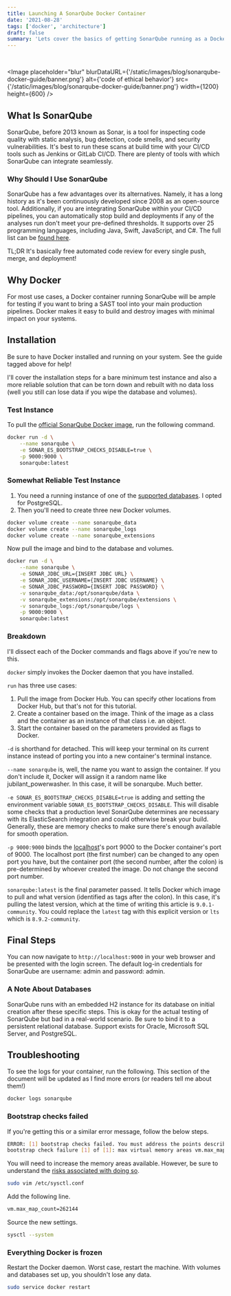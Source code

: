 ```yaml
---
title: Launching A SonarQube Docker Container
date: '2021-08-28'
tags: ['docker', 'architecture']
draft: false
summary: 'Lets cover the basics of getting SonarQube running as a Docker container, along with some of its advantage.'
---
```


<head>
  <title>Launching A SonarQube Docker Container</title>
  <link rel="canonical" href="https://www.bundleapps.io/blog/sonarqube-docker-guide" />
</head>

<Callout
  text="This article was originally published on"
  linkText="bundleapps.io"
  link="https://www.bundleapps.io/blog/sonarqube-docker-guide"
/>

<br />

<Image
  placeholder="blur"
  blurDataURL={'/static/images/blog/sonarqube-docker-guide/banner.png'}
  alt={'code of ethical behavior'}
  src={'/static/images/blog/sonarqube-docker-guide/banner.png'}
  width={1200}
  height={600}
/>

<TOCInline toc={props.toc} toHeading={2} />

## What Is SonarQube

SonarQube, before 2013 known as Sonar, is a tool for inspecting code quality with static analysis, bug detection, code smells, and security vulnerabilities. It's best to run these scans at build time with your CI/CD tools such as Jenkins or GitLab CI/CD. There are plenty of tools with which SonarQube can integrate seamlessly.

### Why Should I Use SonarQube

SonarQube has a few advantages over its alternatives. Namely, it has a long history as it's been continuously developed since 2008 as an open-source tool. Additionally, if you are integrating SonarQube within your CI/CD pipelines, you can automatically stop build and deployments if any of the analyses run don't meet your pre-defined thresholds. It supports over 25 programming languages, including Java, Swift, JavaScript, and C#. The full list can be [found here](https://www.sonarqube.org/features/multi-languages/).

TL;DR It's basically free automated code review for every single push, merge, and deployment!

## Why Docker

For most use cases, a Docker container running SonarQube will be ample for testing if you want to bring a SAST tool into your main production pipelines. Docker makes it easy to build and destroy images with minimal impact on your systems.

## Installation

<Callout
  linkText="Installing Docker and Docker Compose"
  link="/blog/docker-series/pt-1-installing-docker-and-docker-compose"
/>

Be sure to have Docker installed and running on your system. See the guide tagged above for help!

I'll cover the installation steps for a bare minimum test instance and also a more reliable solution that can be torn down and rebuilt with no data loss (well you still can lose data if you wipe the database and volumes).

### Test Instance

To pull the [official SonarQube Docker image](https://hub.docker.com/_/sonarqube/), run the following command.

```bash
docker run -d \
	--name sonarqube \
	-e SONAR_ES_BOOTSTRAP_CHECKS_DISABLE=true \
	-p 9000:9000 \
	sonarqube:latest
```

### Somewhat Reliable Test Instance

1. You need a running instance of one of the [supported databases](https://docs.sonarqube.org/latest/requirements/requirements/). I opted for PostgreSQL.
2. Then you'll need to create three new Docker volumes.

```bash
docker volume create --name sonarqube_data
docker volume create --name sonarqube_logs
docker volume create --name sonarqube_extensions
```

Now pull the image and bind to the database and volumes.

<Callout
  text="If using Oracle, you will have to install the JDBC driver extension first. Find it"
  linkText="here"
  link="https://www.oracle.com/database/technologies/appdev/jdbc-downloads.html"
  postLinkText=". Download it and and move it to the `sonarqube_extensions/jdbc-driver/oracle` location."
/>

```bash
docker run -d \
	--name sonarqube \
	-e SONAR_JDBC_URL={INSERT JDBC URL} \
    -e SONAR_JDBC_USERNAME={INSERT JDBC USERNAME} \
    -e SONAR_JDBC_PASSWORD={INSERT JDBC PASSWORD} \
	-v sonarqube_data:/opt/sonarqube/data \
	-v sonarqube_extensions:/opt/sonarqube/extensions \
	-v sonarqube_logs:/opt/sonarqube/logs \
	-p 9000:9000 \
	sonarqube:latest
```

<Callout text="Don't include the curly braces." />

### Breakdown

I'll dissect each of the Docker commands and flags above if you're new to this.

<Callout text="Docker cheat sheet coming soon that will have these and more." />

`docker` simply invokes the Docker daemon that you have installed.

`run` has three use cases:

1. Pull the image from Docker Hub. You can specify other locations from Docker Hub, but that's not for this tutorial.
2. Create a container based on the image. Think of the image as a class and the container as an instance of that class i.e. an object.
3. Start the container based on the parameters provided as flags to Docker.

`-d` is shorthand for detached. This will keep your terminal on its current instance instead of porting you into a new container's terminal instance.

`--name sonarqube` is, well, the name you want to assign the container. If you don't include it, Docker will assign it a random name like jubilant_powerwasher. In this case, it will be sonarqube. Much better.

`-e SONAR_ES_BOOTSTRAP_CHECKS_DISABLE=true` is adding and setting the environment variable `SONAR_ES_BOOTSTRAP_CHECKS_DISABLE`. This will disable some checks that a production level SonarQube determines are necessary with its ElasticSearch integration and could otherwise break your build. Generally, these are memory checks to make sure there's enough available for smooth operation.

<Callout
  text="When using an external database, this setting will be ignored. Bootstrap checks will run every time and probably fail your build. Check the"
  linkText="troubleshooting steps"
  link="#troubleshooting"
  postLinkText=" for how to configure your system for an external database."
/>

`-p 9000:9000` binds the [localhost](http://localhost)'s port 9000 to the Docker container's port of 9000. The localhost port (the first number) can be changed to any open port you have, but the container port (the second number, after the colon) is pre-determined by whoever created the image. Do not change the second port number.

`sonarqube:latest` is the final parameter passed. It tells Docker which image to pull and what version (identified as tags after the colon). In this case, it's pulling the latest version, which at the time of writing this article is `9.0.1-community`. You could replace the `latest` tag with this explicit version or `lts` which is `8.9.2-community`.

## Final Steps

You can now navigate to `http://localhost:9000` in your web browser and be presented with the login screen. The default log-in credentials for SonarQube are username: admin and password: admin.

### A Note About Databases

SonarQube runs with an embedded H2 instance for its database on initial creation after these specific steps. This is okay for the actual testing of SonarQube but bad in a real-world scenario. Be sure to bind it to a persistent relational database. Support exists for Oracle, Microsoft SQL Server, and PostgreSQL.

## Troubleshooting

To see the logs for your container, run the following. This section of the document will be updated as I find more errors (or readers tell me about them!)

```bash
docker logs sonarqube
```

### Bootstrap checks failed

If you're getting this or a similar error message, follow the below steps.

```bash
ERROR: [1] bootstrap checks failed. You must address the points described in the following [1] lines before starting Elasticsearch.
bootstrap check failure [1] of [1]: max virtual memory areas vm.max_map_count [65530] is too low, increase to at least [262144]
```

You will need to increase the memory areas available. However, be sure to understand the [risks associated with doing so](https://www.suse.com/support/kb/doc/?id=000016692).

```bash
sudo vim /etc/sysctl.conf
```

Add the following line.

```bash
vm.max_map_count=262144
```

Source the new settings.

```bash
sysctl --system
```

### Everything Docker is frozen

Restart the Docker daemon. Worst case, restart the machine. With volumes and databases set up, you shouldn't lose any data.

```bash
sudo service docker restart
```
